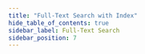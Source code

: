 ```yaml
---
title: "Full-Text Search with Index"
hide_table_of_contents: true
sidebar_label: Full-Text Search
sidebar_position: 7
---
```





<LanguageSwitcher supportedLanguages={supportedLanguages} />

<LanguageContent language="csharp">
   <SearchingCsharp />
</LanguageContent>

<LanguageContent language="nodejs">
   <SearchingNodejs />
</LanguageContent>


<!---
### Client API
- [Full-Text search](../../client-api/session/querying/text-search/full-text-search)

### Indexes
- [Analyzers](../../indexes/using-analyzers)
- [Boosting](../../indexes/boosting)


-->